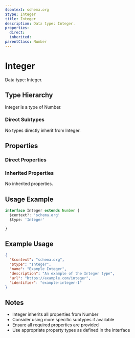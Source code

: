 ```yaml
---
$context: schema.org
$type: Integer
title: Integer
description: Data type: Integer.
properties:
  direct:
  inherited:
parentClass: Number
---
```

# Integer

Data type: Integer.

## Type Hierarchy

Integer is a type of Number.

### Direct Subtypes

No types directly inherit from Integer.

## Properties

### Direct Properties



### Inherited Properties

No inherited properties.

## Usage Example

```typescript
interface Integer extends Number {
  $context?: 'schema.org'
  $type: 'Integer'

}
```

## Example Usage

```json
{
  "$context": "schema.org",
  "$type": "Integer",
  "name": "Example Integer",
  "description": "An example of the Integer type",
  "url": "https://example.com/integer",
  "identifier": "example-integer-1"
}
```

## Notes

- Integer inherits all properties from Number
- Consider using more specific subtypes if available
- Ensure all required properties are provided
- Use appropriate property types as defined in the interface